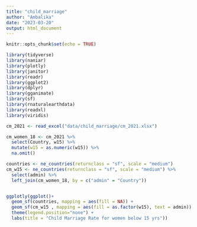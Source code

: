 ```yaml
---
title: "child_marriage"
author: "Ambalika"
date: "2023-03-20"
output: html_document
---
```


```r
knitr::opts_chunk$set(echo = TRUE)
```

```r

library(tidyverse)
library(naniar)
library(plotly)
library(janitor)
library(readr)
library(ggplot2)
library(dplyr)
library(gganimate)
library(sf)
library(rnaturalearthdata)
library(readxl)
library(viridis)

```

```r

cm_2021 <- read_excel("data/child_marriage/cm_2021.xlsx")

cm_women_18 <- cm_2021 %>% 
  select(Country, w15) %>% 
  mutate(w15 = as.numeric(w15)) %>% 
  na.omit()

countries <- ne_countries(returnclass = "sf", scale = "medium")
cm_w15 <- ne_countries(returnclass = "sf", scale = "medium") %>% 
  select(admin) %>% 
  left_join(cm_women_18, by = c("admin" = "Country"))


ggplotly(ggplot()+
  geom_sf(countries, mapping = aes(fill = NA)) +
  geom_sf(cm_w15 , mapping = aes(fill = as.factor(w15), text = admin)) +
  theme(legend.position="none") + 
  labs(title = "Child Marriage Rate for women below 15 yrs"))


```

```r

```









